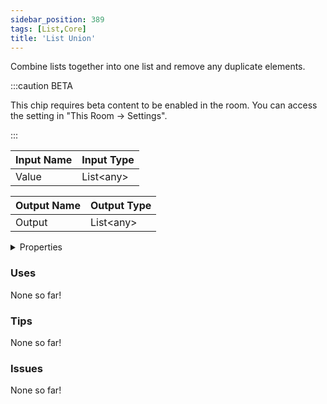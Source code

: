 ```yaml
---
sidebar_position: 389
tags: [List,Core]
title: 'List Union'
---
```


Combine lists together into one list and remove any duplicate elements.

:::caution BETA

This chip requires beta content to be enabled in the room. You can access the setting in "This Room -> Settings".

:::

<IChip uuid="304c312c-f3bd-460b-b54a-90ba343f2a7c"/>

| Input Name | Input Type |
|-----------|-----------|
| Value | List\<any\> |

| Output Name | Output Type |
|-----------|-----------|
| Output | List\<any\> |


<details>
  <summary>Properties</summary>
  <div>
    <div>
    <table>
      <thead>
        <tr>
          <th>Is beta required?</th>
          <th>Yes</th>
        </tr>
        <tr>
          <th>Is this chip a trolling risk?</th>
          <th>No</th>
        </tr>
        <tr>
          <th>Is this chip a role assignment risk?</th>
          <th>No</th>
        </tr>
        <tr>
          <th>Chip UUID</th>
          <th>304c312c-f3bd-460b-b54a-90ba343f2a7c</th>
        </tr>
        <tr>
          <th>Room availability</th>
          <th>Available everywhere</th>
        </tr>
      </thead>
    </table>
    </div>
  </div>
</details>

### Uses

None so far!

### Tips

None so far!

### Issues

None so far!